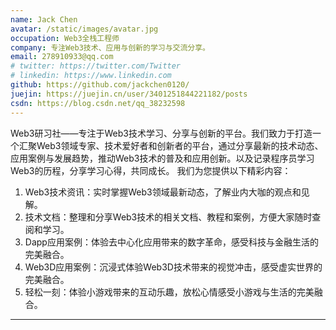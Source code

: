 ```yaml
---
name: Jack Chen
avatar: /static/images/avatar.jpg
occupation: Web3全栈工程师
company: 专注Web3技术、应用与创新的学习与交流分享。
email: 278910933@qq.com
# twitter: https://twitter.com/Twitter
# linkedin: https://www.linkedin.com
github: https://github.com/jackchen0120/
juejin: https://juejin.cn/user/3401251844221182/posts
csdn: https://blog.csdn.net/qq_38232598
---
```


Web3研习社——专注于Web3技术学习、分享与创新的平台。我们致力于打造一个汇聚Web3领域专家、技术爱好者和创新者的平台，通过分享最新的技术动态、应用案例与发展趋势，推动Web3技术的普及和应用创新。以及记录程序员学习Web3的历程，分享学习心得，共同成长。
我们为您提供以下精彩内容：

1. Web3技术资讯：实时掌握Web3领域最新动态，了解业内大咖的观点和见解。
2. 技术文档：整理和分享Web3技术的相关文档、教程和案例，方便大家随时查阅和学习。
3. Dapp应用案例：体验去中心化应用带来的数字革命，感受科技与金融生活的完美融合。
4. Web3D应用案例：沉浸式体验Web3D技术带来的视觉冲击，感受虚实世界的完美融合。
5. 轻松一刻：体验小游戏带来的互动乐趣，放松心情感受小游戏与生活的完美融合。

---
